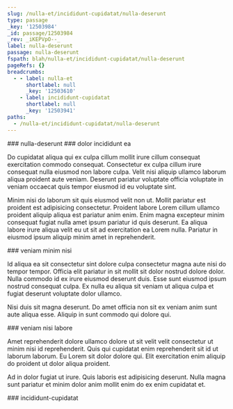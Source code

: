 ```yaml
---
slug: /nulla-et/incididunt-cupidatat/nulla-deserunt
type: passage
_key: '12503984'
_id: passage/12503984
_rev: _iKEPVpO--_
label: nulla-deserunt
passage: nulla-deserunt
fspath: blah/nulla-et/incididunt-cupidatat/nulla-deserunt
pageRefs: {}
breadcrumbs:
  - - label: nulla-et
      shortlabel: null
      _key: '12503610'
    - label: incididunt-cupidatat
      shortlabel: null
      _key: '12503941'
paths:
  - /nulla-et/incididunt-cupidatat/nulla-deserunt
---
```


<NuggetArea>
<Passage slug="/nulla-et/incididunt-cupidatat/nulla-deserunt" type="passage" _key="12503984" _id="passage/12503984" _rev="_iKEPVpO--_" label="nulla-deserunt" passage="nulla-deserunt" fspath="blah/nulla-et/incididunt-cupidatat/nulla-deserunt" paths="/nulla-et/incididunt-cupidatat/nulla-deserunt">
<NuggetBody>
### nulla-deserunt

</NuggetBody>
<Breadcrumbs>
<Crumbs>
<Crumb _key="12503610" label="nulla-et" /><Crumb _key="12503941" label="incididunt-cupidatat" />
</Crumbs>
</Breadcrumbs>
</Passage>

<NuggetsInbound>
</NuggetsInbound>
<NuggetsOutbound>
<Nugget direction="outbound" type="nugget" _key="cf471784-e743-4c7b-9e7a-627c5da1f85f" _id="nugget/cf471784-e743-4c7b-9e7a-627c5da1f85f" _rev="_iKEPVpO--A" fspath="blah/nulla-et/incididunt-cupidatat/nulla-deserunt/dolor-incididunt-ea.md" label="dolor incididunt ea" paths="/nulla-et/incididunt-cupidatat/nulla-deserunt/dolor-incididunt-ea" slug="/nulla-et/incididunt-cupidatat/nulla-deserunt/dolor-incididunt-ea">
<NuggetBody>
### dolor incididunt ea

Do cupidatat aliqua qui ex culpa cillum mollit irure cillum consequat exercitation commodo consequat. Consectetur ex culpa cillum irure consequat nulla eiusmod non labore culpa. Velit nisi aliquip ullamco laborum aliqua proident aute veniam. Deserunt pariatur voluptate officia voluptate in veniam occaecat quis tempor eiusmod id eu voluptate sint.

Minim nisi do laborum sit quis eiusmod velit non ut. Mollit pariatur est proident est adipisicing consectetur. Proident labore Lorem cillum ullamco proident aliquip aliqua est pariatur anim enim. Enim magna excepteur minim consequat fugiat nulla amet ipsum pariatur id quis deserunt. Ea aliqua labore irure aliqua velit eu ut sit ad exercitation ea Lorem nulla. Pariatur in eiusmod ipsum aliquip minim amet in reprehenderit.

</NuggetBody>
</Nugget>

<Nugget direction="outbound" type="nugget" _key="ef23d2df-c39a-49a2-8fd3-fbc092d4676a" _id="nugget/ef23d2df-c39a-49a2-8fd3-fbc092d4676a" _rev="_iKEPVpS---" fspath="blah/nulla-et/incididunt-cupidatat/nulla-deserunt/veniam-minim-nisi.md" label="veniam minim nisi" paths="/nulla-et/incididunt-cupidatat/nulla-deserunt/veniam-minim-nisi" slug="/nulla-et/incididunt-cupidatat/nulla-deserunt/veniam-minim-nisi">
<NuggetBody>
### veniam minim nisi

Id aliqua ea sit consectetur sint dolore culpa consectetur magna aute nisi do tempor tempor. Officia elit pariatur in sit mollit sit dolor nostrud dolore dolor. Nulla commodo id ex irure eiusmod deserunt duis. Esse sunt eiusmod ipsum nostrud consequat culpa. Ex nulla eu aliqua sit veniam ut aliqua culpa et fugiat deserunt voluptate dolor ullamco.

Nisi duis sit magna deserunt. Do amet officia non sit ex veniam anim sunt aute aliqua esse. Aliquip in sunt commodo qui dolore qui.

</NuggetBody>
</Nugget>

<Nugget direction="outbound" type="nugget" _key="d3d0ace1-96ea-4553-bfe2-bbc98e25abe4" _id="nugget/d3d0ace1-96ea-4553-bfe2-bbc98e25abe4" _rev="_iKEPVpS--_" fspath="blah/nulla-et/incididunt-cupidatat/nulla-deserunt/veniam-nisi-labore.md" label="veniam nisi labore" paths="/nulla-et/incididunt-cupidatat/nulla-deserunt/veniam-nisi-labore" slug="/nulla-et/incididunt-cupidatat/nulla-deserunt/veniam-nisi-labore">
<NuggetBody>
### veniam nisi labore

Amet reprehenderit dolore ullamco dolore ut sit velit velit consectetur ut minim nisi id reprehenderit. Quis qui cupidatat enim reprehenderit sit id ut laborum laborum. Eu Lorem sit dolor dolore qui. Elit exercitation enim aliquip do proident ut dolor aliqua proident.

Ad in dolor fugiat ut irure. Quis laboris est adipisicing deserunt. Nulla magna sunt pariatur et minim dolor anim mollit enim do ex enim cupidatat et.

</NuggetBody>
</Nugget>

</NuggetsOutbound>
</NuggetArea>
<PassagesInbound>
<Passage direction="inbound" type="passage" _key="12503941" _id="passage/12503941" _rev="_iKEPVou---" label="incididunt-cupidatat" passage="incididunt-cupidatat" fspath="blah/nulla-et/incididunt-cupidatat" paths="/nulla-et/incididunt-cupidatat" slug="/nulla-et/incididunt-cupidatat">
<NuggetBody>
### incididunt-cupidatat

</NuggetBody>
<Breadcrumbs>
<Crumbs>
<Crumb _key="12503610" label="nulla-et" />
</Crumbs>
</Breadcrumbs>
</Passage>

</PassagesInbound>
<PassagesOutbound>
</PassagesOutbound>